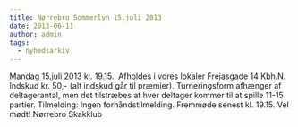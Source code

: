 ```yaml
---
title: Nørrebro Sommerlyn 15.juli 2013
date: 2013-06-11
author: admin
tags:
  - nyhedsarkiv
---
```


Mandag 15.juli 2013 kl. 19.15.  Afholdes i vores lokaler Frejasgade 14 Kbh.N. Indskud kr. 50,- (alt indskud går til præmier). Turneringsform afhænger af deltagerantal, men det tilstræbes at hver deltager kommer til at spille 11-15 partier. Tilmelding: Ingen forhåndstilmelding. Fremmøde senest kl. 19.15. Vel mødt! Nørrebro Skakklub

